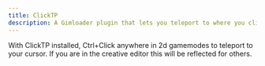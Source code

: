 ```yaml
---
title: ClickTP
description: A Gimloader plugin that lets you teleport to where you click
---
```



<DesyncWarning />

With ClickTP installed, Ctrl+Click anywhere in 2d gamemodes to teleport to your cursor. If you are in the creative editor this will be reflected for others.

<ButtonInstall client:only="svelte" name="ClickTP" url="https://raw.githubusercontent.com/Gimloader/client-plugins/main/plugins/ClickTP.js" />